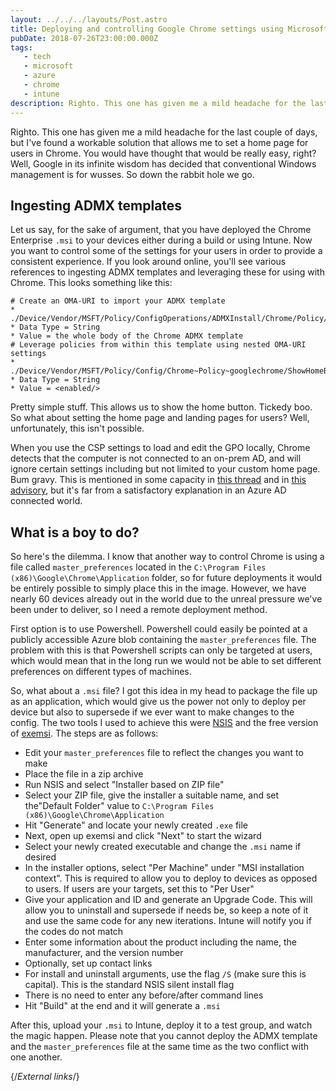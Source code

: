 ```yaml
---
layout: ../../../layouts/Post.astro
title: Deploying and controlling Google Chrome settings using Microsoft Intune
pubDate: 2018-07-26T23:00:00.000Z
tags: 
   - tech
   - microsoft
   - azure
   - chrome
   - intune
description: Righto. This one has given me a mild headache for the last couple of days, but I've found a workable solution that allows me to set a home page for users in Chrome. You would have thought that would be really easy, right? Well, Google in its infinite wisdom has decided that conventional Windows management is for wusses. So down the rabbit hole we go.
---
```


Righto. This one has given me a mild headache for the last couple of days, but I've found a workable solution that allows me to set a home page for users in Chrome. You would have thought that would be really easy, right? Well, Google in its infinite wisdom has decided that conventional Windows management is for wusses. So down the rabbit hole we go.

## Ingesting ADMX templates

Let us say, for the sake of argument, that you have deployed the Chrome Enterprise `.msi` to your devices either during a build or using Intune. Now you want to control some of the settings for your users in order to provide a consistent experience. If you look around online, you'll see various references to ingesting ADMX templates and leveraging these for using with Chrome. This looks something like this:

```text
# Create an OMA-URI to import your ADMX template
* ./Device/Vendor/MSFT/Policy/ConfigOperations/ADMXInstall/Chrome/Policy/ChromeADMX}
* Data Type = String
* Value = the whole body of the Chrome ADMX template
# Leverage policies from within this template using nested OMA-URI settings
* ./Device/Vendor/MSFT/Policy/Config/Chrome~Policy~googlechrome/ShowHomeButton
* Data Type = String
* Value = <enabled/>
```

Pretty simple stuff. This allows us to show the home button. Tickedy boo. So what about setting the home page and landing pages for users? Well, unfortunately, this isn't possible.

When you use the CSP settings to load and edit the GPO locally, Chrome detects that the computer is not connected to an on-prem AD, and will ignore certain settings including but not limited to your custom home page. Bum gravy. This is mentioned in some capacity in [this thread][chromium-gp-bug] and in [this advisory][homepage-location], but it's far from a satisfactory explanation in an Azure AD connected world.

## What is a boy to do?

So here's the dilemma. I know that another way to control Chrome is using a file called `master_preferences` located in the `C:\Program Files (x86)\Google\Chrome\Application` folder, so for future deployments it would be entirely possible to simply place this in the image. However, we have nearly 60 devices already out in the world due to the unreal pressure we've been under to deliver, so I need a remote deployment method.

First option is to use Powershell. Powershell could easily be pointed at a publicly accessible Azure blob containing the `master_preferences` file. The problem with this is that Powershell scripts can only be targeted at users, which would mean that in the long run we would not be able to set different preferences on different types of machines.

So, what about a `.msi` file? I got this idea in my head to package the file up as an application, which would give us the power not only to deploy per device but also to supersede if we ever want to make changes to the config. The two tools I used to achieve this were [NSIS][nsis] and the free version of [exemsi][exemsi]. The steps are as follows:

- Edit your `master_preferences` file to reflect the changes you want to make
- Place the file in a zip archive
- Run NSIS and select "Installer based on ZIP file"
- Select your ZIP file, give the installer a suitable name, and set the"Default Folder" value to `C:\Program Files (x86)\Google\Chrome\Application`
- Hit "Generate" and locate your newly created `.exe` file
- Next, open up exemsi and click "Next" to start the wizard
- Select your newly created executable and change the `.msi` name if desired
- In the installer options, select "Per Machine" under "MSI installation context". This is required to allow you to deploy to devices as opposed to users. If users are your targets, set this to "Per User"
- Give your application and ID and generate an Upgrade Code. This will allow you to uninstall and supersede if needs be, so keep a note of it and use the same code for any new iterations. Intune will notify you if the codes do not match
- Enter some information about the product including the name, the manufacturer, and the version number
- Optionally, set up contact links
- For install and uninstall arguments, use the flag `/S` (make sure this is capital). This is the standard NSIS silent install flag
- There is no need to enter any before/after command lines
- Hit "Build" at the end and it will generate a `.msi`

After this, upload your `.msi` to Intune, deploy it to a test group, and watch the magic happen. Please note that you cannot deploy the ADMX template and the `master_preferences` file at the same time as the two conflict with one another.

{/*External links*/}

[chromium-gp-bug]: https://bugs.chromium.org/p/chromium/issues/detail?id=433112
[exemsi]: https://www.exemsi.com/download/
[homepage-location]: https://www.chromium.org/administrators/policy-list-3#HomepageLocation
[nsis]: http://nsis.sourceforge.net/Download
